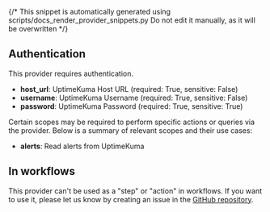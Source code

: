 {/* This snippet is automatically generated using scripts/docs_render_provider_snippets.py 
Do not edit it manually, as it will be overwritten */}

## Authentication
This provider requires authentication.
- **host_url**: UptimeKuma Host URL (required: True, sensitive: False)
- **username**: UptimeKuma Username (required: True, sensitive: False)
- **password**: UptimeKuma Password (required: True, sensitive: True)

Certain scopes may be required to perform specific actions or queries via the provider. Below is a summary of relevant scopes and their use cases:
- **alerts**: Read alerts from UptimeKuma  



## In workflows

This provider can't be used as a "step" or "action" in workflows. If you want to use it, please let us know by creating an issue in the [GitHub repository](https://github.com/keephq/keep/issues).



